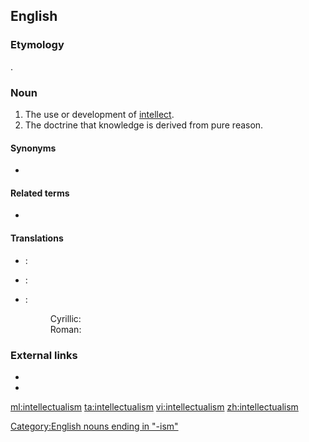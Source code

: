 ==English==
{{wikipedia}}

===Etymology===
{{suffix|intellectual|ism}}.

===Noun===
{{en-noun|~}}

# The use or development of [[intellect]].
# The doctrine that knowledge is derived from pure reason.

====Synonyms====
* {{sense|doctrine that knowledge is derived from pure reason}} {{l|en|rationalism}}

====Related terms====
* {{l|en|intellectualist}}

====Translations====
{{trans-top|use or development of intellect}}
{{trans-mid}}
{{trans-bottom}}

{{trans-top|doctrine that knowledge is derived from pure reason}}
{{trans-mid}}
{{trans-bottom}}

{{checktrans-top}}
* {{ttbc|cs}}: {{t|cs|intelektualismus|m}}
* {{ttbc|de}}: {{t|de|Intellektualismus|m}}
{{trans-mid}}
* {{ttbc|sh}}:
*: Cyrillic: {{t|sh|интелектуалѝзам|m|sc=Cyrl}}
*: Roman: {{t|sh|intelektualìzam|m|sc=Latn}}
{{trans-bottom}}

===External links===
* {{R:Webster 1913}}
* {{R:Century 1911}}

[[Category:English nouns ending in "-ism"]]

[[ml:intellectualism]]
[[ta:intellectualism]]
[[vi:intellectualism]]
[[zh:intellectualism]]